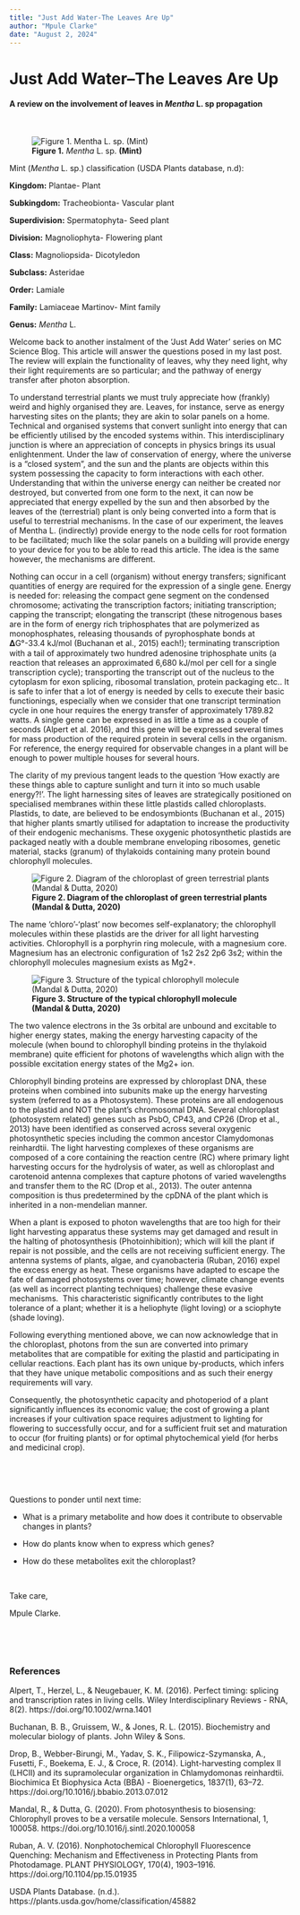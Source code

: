 ```yaml
---
title: "Just Add Water-The Leaves Are Up"
author: "Mpule Clarke"
date: "August 2, 2024"
---
```


# Just Add Water–The Leaves Are Up

#### A review on the involvement of leaves in *Mentha* L. sp propagation

                                            

![**Figure 1.** *Mentha* L. sp. **(Mint)**](Screenshot 2024-08-02 150813.png){fig-align="left"}

Mint (*Mentha* L. sp.) classification (USDA Plants database, n.d):

**Kingdom:** Plantae- Plant

**Subkingdom:** Tracheobionta- Vascular plant

**Superdivision:** Spermatophyta- Seed plant

**Division:** Magnoliophyta- Flowering plant

**Class:** Magnoliopsida- Dicotyledon

**Subclass:** Asteridae

**Order:** Lamiale

**Family:** Lamiaceae Martinov- Mint family

**Genus:** *Mentha* L.

Welcome back to another instalment of the ‘Just Add Water’ series on MC Science Blog. This article will answer the questions posed in my last post. The review will explain the functionality of leaves, why they need light, why their light requirements are so particular; and the pathway of energy transfer after photon absorption.

To understand terrestrial plants we must truly appreciate how (frankly) weird and highly organised they are. Leaves, for instance, serve as energy harvesting sites on the plants; they are akin to solar panels on a home. Technical and organised systems that convert sunlight into energy that can be efficiently utilised by the encoded systems within. This interdisciplinary junction is where an appreciation of concepts in physics brings its usual enlightenment. Under the law of conservation of energy, where the universe is a “closed system”, and the sun and the plants are objects within this system possessing the capacity to form interactions with each other. Understanding that within the universe energy can neither be created nor destroyed, but converted from one form to the next, it can now be appreciated that energy expelled by the sun and then absorbed by the leaves of the (terrestrial) plant is only being converted into a form that is useful to terrestrial mechanisms. In the case of our experiment, the leaves of Mentha L. (indirectly) provide energy to the node cells for root formation to be facilitated; much like the solar panels on a building will provide energy to your device for you to be able to read this article. The idea is the same however, the mechanisms are different. 

Nothing can occur in a cell (organism) without energy transfers; significant quantities of energy are required for the expression of a single gene. Energy is needed for: releasing the compact gene segment on the condensed chromosome; activating the transcription factors; initiating transcription; capping the transcript; elongating the transcript (these nitrogenous bases are in the form of energy rich triphosphates that are polymerized as monophosphates, releasing thousands of pyrophosphate bonds at 𝚫G°-33.4 kJ/mol (Buchanan et al., 2015) each!); terminating transcription with a tail of approximately two hundred adenosine triphosphate units (a reaction that releases an approximated 6,680 kJ/mol per cell for a single transcription cycle); transporting the transcript out of the nucleus to the cytoplasm for exon splicing, ribosomal translation, protein packaging etc.. It is safe to infer that a lot of energy is needed by cells to execute their basic functionings, especially when we consider that one transcript termination cycle in one hour requires the energy transfer of approximately 1789.82 watts. A single gene can be expressed in as little a time as a couple of seconds (Alpert et al. 2016), and this gene will be expressed several times for mass production of the required protein in several cells in the organism. For reference, the energy required for observable changes in a plant will be enough to power multiple houses for several hours.

The clarity of my previous tangent leads to the question ‘How exactly are these things able to capture sunlight and turn it into so much usable energy?!’. The light harnessing sites of leaves are strategically positioned on specialised membranes within these little plastids called chloroplasts. Plastids, to date, are believed to be endosymbionts (Buchanan et al., 2015) that higher plants smartly utilised for adaptation to increase the productivity of their endogenic mechanisms. These oxygenic photosynthetic plastids are packaged neatly with a double membrane enveloping ribosomes, genetic material, stacks (granum) of thylakoids containing many protein bound chlorophyll molecules. 

![**Figure 2. Diagram of the chloroplast of green terrestrial plants (Mandal & Dutta, 2020)**](Screenshot 2024-08-02 150725.png){fig-align="center"}

The name ‘chloro’-‘plast’ now becomes self-explanatory; the chlorophyll molecules within these plastids are the driver for all light harvesting activities. Chlorophyll is a porphyrin ring molecule, with a magnesium core. Magnesium has an electronic configuration of 1s2 2s2 2p6 3s2; within the chlorophyll molecules magnesium exists as Mg2+. 

![**Figure 3. Structure of the typical chlorophyll molecule (Mandal & Dutta, 2020)**](Screenshot 2024-08-02 150659.png){fig-align="center"}

The two valence electrons in the 3s orbital are unbound and excitable to higher energy states, making the energy harvesting capacity of the molecule (when bound to chlorophyll binding proteins in the thylakoid membrane) quite efficient for photons of wavelengths which align with the possible excitation energy states of the Mg2+ ion. 

Chlorophyll binding proteins are expressed by chloroplast DNA, these proteins when combined into subunits make up the energy harvesting system (referred to as a Photosystem). These proteins are all endogenous to the plastid and NOT the plant’s chromosomal DNA. Several chloroplast (photosystem related) genes such as PsbO, CP43, and CP26 (Drop et al., 2013) have been identified as conserved across several oxygenic photosynthetic species including the common ancestor Clamydomonas reinhardtii. The light harvesting complexes of these organisms are composed of a core containing the reaction centre (RC) where primary light harvesting occurs for the hydrolysis of water, as well as chloroplast and carotenoid antenna complexes that capture photons of varied wavelengths and transfer them to the RC (Drop et al., 2013). The outer antenna composition is thus predetermined by the cpDNA of the plant which is inherited in a non-mendelian manner. 

When a plant is exposed to photon wavelengths that are too high for their light harvesting apparatus these systems may get damaged and result in the halting of photosynthesis (Photoinhibition); which will kill the plant if repair is not possible, and the cells are not receiving sufficient energy. The antenna systems of plants, algae, and cyanobacteria (Ruban, 2016) expel the excess energy as heat. These organisms have adapted to escape the fate of damaged photosystems over time; however, climate change events (as well as incorrect planting techniques) challenge these evasive mechanisms.  This characteristic significantly contributes to the light tolerance of a plant; whether it is a heliophyte (light loving) or a sciophyte (shade loving). 

Following everything mentioned above, we can now acknowledge that in the chloroplast, photons from the sun are converted into primary metabolites that are compatible for exiting the plastid and participating in cellular reactions. Each plant has its own unique by-products, which infers that they have unique metabolic compositions and as such their energy requirements will vary. 

Consequently, the photosynthetic capacity and photoperiod of a plant significantly influences its economic value; the cost of growing a plant increases if your cultivation space requires adjustment to lighting for flowering to successfully occur, and for a sufficient fruit set and maturation to occur (for fruiting plants) or for optimal phytochemical yield (for herbs and medicinal crop).

<br>

<br>

Questions to ponder until next time:

-   What is a primary metabolite and how does it contribute to observable changes in plants?

-   How do plants know when to express which genes?

-   How do these metabolites exit the chloroplast?

    <br>

Take care,

Mpule Clarke.

<br>

<br>

### **References**

Alpert, T., Herzel, L., & Neugebauer, K. M. (2016). Perfect timing: splicing and transcription rates in living cells. Wiley Interdisciplinary Reviews - RNA, 8(2). https://doi.org/10.1002/wrna.1401

Buchanan, B. B., Gruissem, W., & Jones, R. L. (2015). Biochemistry and molecular biology of plants. John Wiley & Sons.

Drop, B., Webber-Birungi, M., Yadav, S. K., Filipowicz-Szymanska, A., Fusetti, F., Boekema, E. J., & Croce, R. (2014). Light-harvesting complex II (LHCII) and its supramolecular organization in Chlamydomonas reinhardtii. Biochimica Et Biophysica Acta (BBA) - Bioenergetics, 1837(1), 63–72. https://doi.org/10.1016/j.bbabio.2013.07.012

Mandal, R., & Dutta, G. (2020). From photosynthesis to biosensing: Chlorophyll proves to be a versatile molecule. Sensors International, 1, 100058. https://doi.org/10.1016/j.sintl.2020.100058

Ruban, A. V. (2016). Nonphotochemical Chlorophyll Fluorescence Quenching: Mechanism and Effectiveness in Protecting Plants from Photodamage. PLANT PHYSIOLOGY, 170(4), 1903–1916. https://doi.org/10.1104/pp.15.01935

USDA Plants Database. (n.d.). https://plants.usda.gov/home/classification/45882
